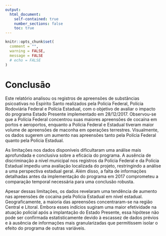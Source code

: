 ```yaml
---
output:
  html_document:
    self-contained: true
    number_sections: false
    toc: true
---
```


```r
knitr::opts_chunk$set(
  comment = "",
  warning = FALSE,
  message = FALSE
  # echo = FALSE
)
```

# Conclusão

Este relatório analisou os registros de apreensões de substâncias psicoativas no Espírito Santo realizados pela Polícia Federal, Polícia Rodoviária Federal e Polícia Estadual, com o objetivo de avaliar o impacto do programa Estado Presente implementado em 28/12/2017. Observou-se que a Polícia Federal concentrou suas maiores apreensões de cocaína em portos e aeroportos, enquanto a Polícia Federal e Estadual tiveram maior volume de apreensões de maconha em operações terrestres. Visualmente, os dados sugerem um aumento nas apreensões tanto pela Polícia Federal quanto pela Polícia Estadual.

As limitações nos dados disponíveis dificultaram uma análise mais aprofundada e conclusiva sobre a eficácia do programa. A ausência de discriminação a nível municipal nos registros da Polícia Federal e da Polícia Estadual impediu uma avaliação localizada do projeto, restringindo a análise a uma perspectiva estadual geral. Além disso, a falta de informações detalhadas antes da implementação do programa em 2017 comprometeu a comparação temporal necessária para uma conclusão robusta.

Apesar dessas limitações, os dados revelaram uma tendência de aumento nas apreensões de cocaína pela Polícia Estadual em nível estadual. Geograficamente, a maioria das apreensões concentraram-se na região Central e Litoral. Embora esses indícios sugiram uma maior efetividade na atuação policial após a implantação do Estado Presente, essa hipótese não pode ser confirmada estatisticamente devido à escassez de dados prévios e à ausência de informações mais granularizadas que permitissem isolar o efeito do programa de outras variáveis.

